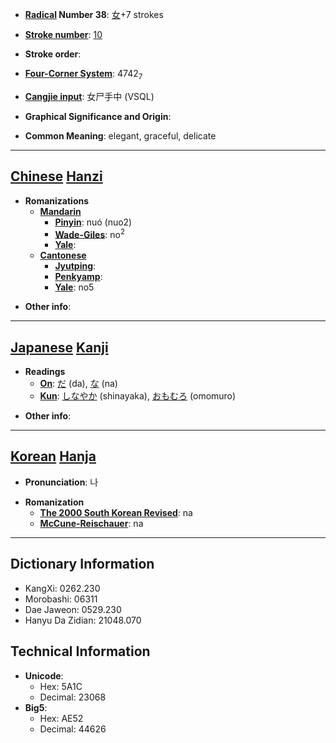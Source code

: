 * '''[[Wiktionary:Chinese radical index| Radical]] Number 38''': [[Wiktionary:Chinese radical index 女|女]]+7 strokes

* '''[[Wiktionary:Chinese total strokes index|Stroke number]]''': [[Wiktionary:Chinese total strokes index 10|10]]

* '''Stroke order''': 

* '''[[Wiktionary:Chinese four corner index|Four-Corner System]]''': 4742<sub>7</sub>

* '''[[Wiktionary:Chinese Cangjie index|Cangjie input]]''': 女尸手中 (VSQL)

* '''Graphical Significance and Origin''': 

* '''Common Meaning''': elegant, graceful, delicate

----

== [[Chinese]] [[Hanzi]] ==

* '''Romanizations'''
** '''[[Mandarin]]'''
*** '''[[Pinyin]]''': nuó (nuo2)
*** '''[[Wade-Giles]]''': no<sup>2</sup>
*** '''[[Yale]]''': 
** '''[[Cantonese]]'''
*** '''[[Jyutping]]''':
*** '''[[Penkyamp]]''': 
*** '''[[Yale]]''': no5

* '''Other info''': 

----

== [[Japanese]] [[Kanji]] ==

* '''Readings'''
** '''[[On]]''': [[だ]] (da), [[な]] (na)
** '''[[Kun]]''': [[しなやか]] (shinayaka), [[おもむろ]] (omomuro)

* '''Other info''':  

----

== [[Korean]] [[Hanja]] ==

* '''Pronunciation''': 나

* '''Romanization'''
** '''[[The 2000 South Korean Revised Romanization|The 2000 South Korean Revised]]''': na
** '''[[McCune-Reischauer]]''': na

----

== Dictionary Information ==

* KangXi: 0262.230
* Morobashi: 06311
* Dae Jaweon: 0529.230
* Hanyu Da Zidian: 21048.070

== Technical Information ==

* '''Unicode''':
** Hex: 5A1C
** Decimal: 23068
* '''Big5''':
** Hex: AE52
** Decimal: 44626